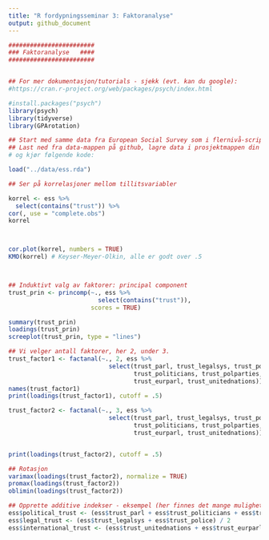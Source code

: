 ```yaml
---
title: "R fordypningsseminar 3: Faktoranalyse"
output: github_document
---
```


```r
########################
### Faktoranalyse   ####
########################


## For mer dokumentasjon/tutorials - sjekk (evt. kan du google):
#https://cran.r-project.org/web/packages/psych/index.html

#install.packages("psych")
library(psych)
library(tidyverse)
library(GPArotation)

## Start med samme data fra European Social Survey som i flernivå-scriptet
## Last ned fra data-mappen på github, lagre data i prosjektmappen din (working directory)
# og kjør følgende kode:

load("../data/ess.rda")

## Ser på korrelasjoner mellom tillitsvariabler

korrel <- ess %>%
  select(contains("trust")) %>%
cor(, use = "complete.obs")
korrel



cor.plot(korrel, numbers = TRUE)
KMO(korrel) # Keyser-Meyer-Olkin, alle er godt over .5



## Induktivt valg av faktorer: principal component
trust_prin <- princomp(~., ess %>% 
                         select(contains("trust")),
                       scores = TRUE)

summary(trust_prin)
loadings(trust_prin)
screeplot(trust_prin, type = "lines")

## Vi velger antall faktorer, her 2, under 3.
trust_factor1 <- factanal(~., 2, ess %>% 
                            select(trust_parl, trust_legalsys, trust_police, 
                                   trust_politicians, trust_polparties, 
                                   trust_eurparl, trust_unitednations))
names(trust_factor1)
print(loadings(trust_factor1), cutoff = .5)

trust_factor2 <- factanal(~., 3, ess %>% 
                            select(trust_parl, trust_legalsys, trust_police, 
                                   trust_politicians, trust_polparties, 
                                   trust_eurparl, trust_unitednations))


print(loadings(trust_factor2), cutoff = .5)

## Rotasjon
varimax(loadings(trust_factor2), normalize = TRUE)
promax(loadings(trust_factor2))
oblimin(loadings(trust_factor2))

## Opprette additive indekser - eksempel (her finnes det mange muligheter - se pensum/forelesning):
ess$political_trust <- (ess$trust_parl + ess$trust_politicians + ess$trust_polparties) / 3
ess$legal_trust <- (ess$trust_legalsys + ess$trust_police) / 2
ess$international_trust <- (ess$trust_unitednations + ess$trust_eurparl) / 2

```

